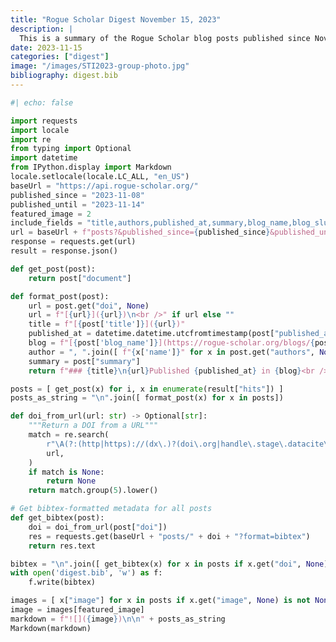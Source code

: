 ```yaml
---
title: "Rogue Scholar Digest November 15, 2023"
description: |
  This is a summary of the Rogue Scholar blog posts published since November 8, 2023.
date: 2023-11-15
categories: ["digest"]
image: "/images/STI2023-group-photo.jpg"
bibliography: digest.bib
---
```


```python
#| echo: false

import requests
import locale
import re
from typing import Optional
import datetime
from IPython.display import Markdown
locale.setlocale(locale.LC_ALL, "en_US")
baseUrl = "https://api.rogue-scholar.org/"
published_since = "2023-11-08"
published_until = "2023-11-14"
featured_image = 2
include_fields = "title,authors,published_at,summary,blog_name,blog_slug,doi,url,image"
url = baseUrl + f"posts?&published_since={published_since}&published_until={published_until}&language=en&sort=published_at&order=asc&per_page=50&include_fields={include_fields}"
response = requests.get(url)
result = response.json()

def get_post(post):
    return post["document"]

def format_post(post):
    url = post.get("doi", None)
    url = f"[{url}]({url})\n<br />" if url else ""
    title = f"[{post['title']}]({url})"
    published_at = datetime.datetime.utcfromtimestamp(post["published_at"]).strftime("%B %-d, %Y")
    blog = f"[{post['blog_name']}](https://rogue-scholar.org/blogs/{post['blog_slug']})"
    author = ", ".join([ f"{x['name']}" for x in post.get("authors", None) or [] ])
    summary = post["summary"]
    return f"### {title}\n{url}Published {published_at} in {blog}<br />{author}<br /><br />{summary}\n"

posts = [ get_post(x) for i, x in enumerate(result["hits"]) ]
posts_as_string = "\n".join([ format_post(x) for x in posts])

def doi_from_url(url: str) -> Optional[str]:
    """Return a DOI from a URL"""
    match = re.search(
        r"\A(?:(http|https)://(dx\.)?(doi\.org|handle\.stage\.datacite\.org|handle\.test\.datacite\.org)/)?(doi:)?(10\.\d{4,5}/.+)\Z",
        url,
    )
    if match is None:
        return None
    return match.group(5).lower()

# Get bibtex-formatted metadata for all posts
def get_bibtex(post):
    doi = doi_from_url(post["doi"])
    res = requests.get(baseUrl + "posts/" + doi + "?format=bibtex")
    return res.text

bibtex = "\n".join([ get_bibtex(x) for x in posts if x.get("doi", None) is not None ])
with open('digest.bib', 'w') as f:
    f.write(bibtex)

images = [ x["image"] for x in posts if x.get("image", None) is not None ]
image = images[featured_image]
markdown = f"![]({image})\n\n" + posts_as_string
Markdown(markdown)
```
